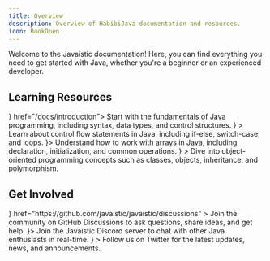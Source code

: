 ```yaml
---
title: Overview
description: Overview of HabibiJava documentation and resources.
icon: BookOpen
---
```


Welcome to the Javaistic documentation! Here, you can find everything you need to get started with Java, whether you're a beginner or an experienced developer.

## Learning Resources

<Cards>
  <Card title="Java Basics" icon={<BookIcon />} href="/docs/introduction">
    Start with the fundamentals of Java programming, including syntax, data
    types, and control structures.
  </Card>
  <Card
    title="Java Flow Control"
    href="/docs/flow-control"
    icon={<RouteIcon />}
  >
    Learn about control flow statements in Java, including if-else, switch-case,
    and loops.
  </Card>
  <Card title="Java Arrays" href="/docs/arrays" icon={<BracketsIcon />}>
    Understand how to work with arrays in Java, including declaration,
    initialization, and common operations.
  </Card>
  <Card
    title="Java Object-Oriented Programming (Part 1)"
    href="/docs/class-objects"
    icon={<CodeIcon />}
  >
    Dive into object-oriented programming concepts such as classes, objects,
    inheritance, and polymorphism.
  </Card>
</Cards>

## Get Involved

<Cards>
  <Card
    title="GitHub Discussions"
    icon={<GithubIcon />}
    href="https://github.com/javaistic/javaistic/discussions"
  >
    Join the community on GitHub Discussions to ask questions, share ideas, and
    get help.
  </Card>
  <Card title="Discord" href="/discord" icon={<BotIcon />}>
    Join the Javaistic Discord server to chat with other Java enthusiasts in
    real-time.
  </Card>
  <Card
    title="Twitter"
    href="https://twitter.com/javaistic"
    icon={<TwitterIcon className="fill-blue-500 text-blue-500" />}
  >
    Follow us on Twitter for the latest updates, news, and announcements.
  </Card>
</Cards>
